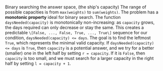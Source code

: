 Binary searching the answer space, (the ship's capacity)
    The range of possible capacities is from `max(weights)` to `sum(weights)`.
    The problem has a **monotonic property** ideal for binary search. The function `daysNeeded(capacity)` is monotonically non-increasing: as `capacity` grows, the days required can only decrease or stay the same.
    This creates a predictable `\[False, ..., False, True, ..., True\]` sequence for our condition, `daysNeeded(capacity) <= days`. The goal is to find the leftmost `True`, which represents the minimal valid capacity.
        If `daysNeeded(capacity) <= days` is `True`, then `capacity` is a potential answer, and we try for a better (smaller) one in the left half by setting `r = capacity`.
        If it is `False`, then `capacity` is too small, and we must search for a larger capacity in the right half by setting `l = capacity + 1`.